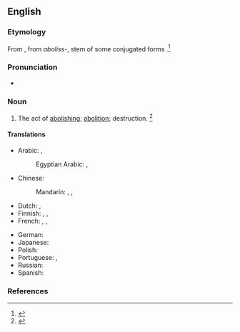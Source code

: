 ==English==

===Etymology===
From {{etyl|frm|en}} {{m|frm|abolissement}}, from ''aboliss-'', stem of some conjugated forms {{m|frm|abolir}}.<ref>{{R:MW3 1976|page=4}}</ref>

===Pronunciation===
* {{a|US}} {{IPA|en|/əˈbɑl.ɪʃ.mənt/}}

===Noun===
{{en-noun|~}}

# The act of [[abolishing]]; [[abolition]]; destruction. {{defdate|First attested from the mid 16<sup>th</sup> century.}}<ref name=SOED>{{R:SOED5|page=6}}</ref>

====Translations====
{{trans-top|The act of abolishing}}
* Arabic: {{t|ar|إِلْغَاء|m}}, {{t|ar|إِبطَال|m}}
*: Egyptian Arabic: {{t|arz|إلغاء|m|tr=ʔelḡāʔ|sc=Arab}}, {{t|arz|إبطال|m|tr=ʔebāl|sc=Arab}}
* Chinese:
*: Mandarin: {{t+|cmn|廢除|sc=Hani}}, {{t+|cmn|废除|tr=fèichú|sc=Hani}}, {{t+|cmn|取消|tr=qǔxiāo|sc=Hani}}
* Dutch: {{t+|nl|afschaffing|f}}, {{t+|nl|opheffing}}
* Finnish: {{t+|fi|poistaminen}}, {{t+|fi|lakkauttaminen}}, {{t+|fi|kumoaminen}}
* French: {{t+|fr|abolissement|m}}, {{t+|fr|abolition|f}}, {{t+|fr|abrogation|f}}
{{trans-mid}}
* German: {{t+|de|Abschaffung|f}}
* Japanese: {{t+|ja|廃止|tr=はいし, haishi|sc=Jpan}}
* Polish: {{t+|pl|zniesienie}}
* Portuguese: {{t|pt|abolimento|m}}, {{t+|pt|abolição|f}}
* Russian: {{t+|ru|отме́на|f}}
* Spanish: {{t+|es|abolición|f}}
{{trans-bottom}}

===References===
<references/>